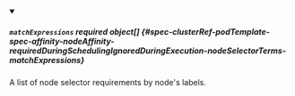 


<details className="config-field" data-expandable="true" open>
<summary>

##### `matchExpressions` <span className="config-field-required" data-required="false">required</span> <span className="config-field-type">object[]</span> <span className="config-field-default"></span> <span className="config-field-enum"></span> {#spec-clusterRef-podTemplate-spec-affinity-nodeAffinity-requiredDuringSchedulingIgnoredDuringExecution-nodeSelectorTerms-matchExpressions}

A list of node selector requirements by node's labels.

</summary>

<PartialMatchExpressionsreference />


</details>
